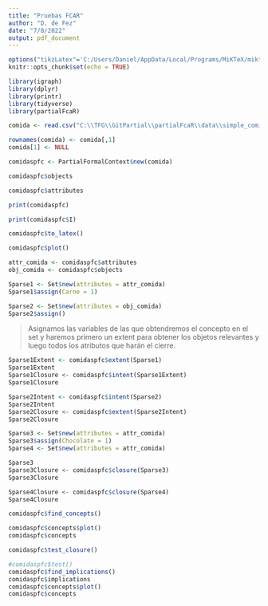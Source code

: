 ```yaml
---
title: "Pruebas FCAR"
author: "D. de Fez"
date: "7/8/2022"
output: pdf_document
---
```


```r
options("tikzLatex"='C:/Users/Daniel/AppData/Local/Programs/MiKTeX/miktex/bin/x64/pdflatex.exe')
knitr::opts_chunk$set(echo = TRUE)
```

```r

library(igraph)
library(dplyr)
library(printr)
library(tidyverse)
library(partialFcaR)

comida <- read.csv("C:\\TFG\\GitPartial\\partialFcaR\\data\\simple_comida.csv")

rownames(comida) <- comida[,1]
comida[1] <- NULL
```

```r
comidaspfc <- PartialFormalContext$new(comida)
```


```r
comidaspfc$objects 
```

```r
comidaspfc$attributes 
```

```r
print(comidaspfc)
```
```r
print(comidaspfc$I)
```

```r
comidaspfc$to_latex()
```


```r
comidaspfc$plot()
```

```r
attr_comida <- comidaspfc$attributes
obj_comida <- comidaspfc$objects

Sparse1 <- Set$new(attributes = attr_comida)
Sparse1$assign(Carne = 1)

Sparse2 <- Set$new(attributes = obj_comida)
Sparse2$assign()
```

> Asignamos las variables de las que obtendremos el concepto en el set y haremos primero un extent para obtener los objetos relevantes y luego todos los atributos que harán el cierre.

```r
Sparse1Extent <- comidaspfc$extent(Sparse1)
Sparse1Extent
Sparse1Closure <- comidaspfc$intent(Sparse1Extent)
Sparse1Closure
```

```r
Sparse2Intent <- comidaspfc$intent(Sparse2)
Sparse2Intent
Sparse2Closure <- comidaspfc$extent(Sparse2Intent)
Sparse2Closure
```

```r
Sparse3 <- Set$new(attributes = attr_comida)
Sparse3$assign(Chocolate = 1)
Sparse4 <- Set$new(attributes = attr_comida)
```

```r
Sparse3
Sparse3Closure <- comidaspfc$closure(Sparse3)
Sparse3Closure
```

```r
Sparse4Closure <- comidaspfc$closure(Sparse4)
Sparse4Closure
```

```r
comidaspfc$find_concepts()
```


```r
comidaspfc$concepts$plot()
comidaspfc$concepts
```


```r
comidaspfc$test_closure()
```

```r
#comidaspfc$test()
comidaspfc$find_implications()
comidaspfc$implications
comidaspfc$concepts$plot()
comidaspfc$concepts
```


